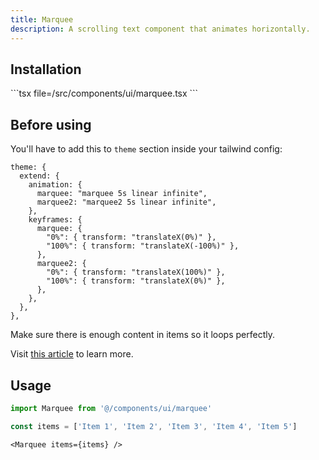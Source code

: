 ```yaml
---
title: Marquee
description: A scrolling text component that animates horizontally.
---
```


<ComponentPreview component="marquee" />

## Installation

<Installation component="marquee">
  ```tsx file=<rootDir>/src/components/ui/marquee.tsx
  ```
</Installation>

## Before using

You'll have to add this to `theme` section inside your tailwind config:

```tsx
theme: {
  extend: {
    animation: {
      marquee: "marquee 5s linear infinite",
      marquee2: "marquee2 5s linear infinite",
    },
    keyframes: {
      marquee: {
        "0%": { transform: "translateX(0%)" },
        "100%": { transform: "translateX(-100%)" },
      },
      marquee2: {
        "0%": { transform: "translateX(100%)" },
        "100%": { transform: "translateX(0%)" },
      },
    },
  },
},
```

Make sure there is enough content in items so it loops perfectly.

Visit <a target="_blank" href="https://jackwhiting.co.uk/posts/creating-a-marquee-with-tailwind/">this article</a> to learn more.

## Usage

```ts
import Marquee from '@/components/ui/marquee'
```

```ts
const items = ['Item 1', 'Item 2', 'Item 3', 'Item 4', 'Item 5']
```

```tsx
<Marquee items={items} />
```